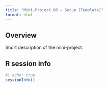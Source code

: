 ```yaml
---
title: "Mini-Project 00 — Setup (Template)"
format: html
---
```


## Overview

Short description of the mini-project.

## R session info

```r
#| echo: true
sessionInfo()
```